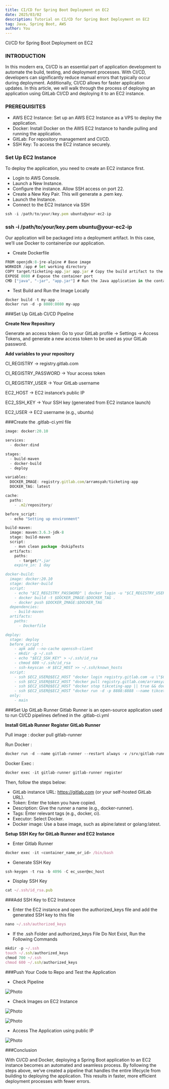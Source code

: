 ```yaml
---
title: CI/CD for Spring Boot Deployment on EC2
date: 2025/03/02
description: Tutorial on CI/CD for Spring Boot Deployment on EC2
tag: Java, Spring Boot, AWS
author: You
---
```



CI/CD for Spring Boot Deployment on EC2

### INTRODUCTION

In this modern era, CI/CD is an essential part of application development to automate the build, testing, and deployment processes. With CI/CD, developers can significantly reduce manual errors that typically occur during deployment. Additionally, CI/CD allows for faster application updates. In this article, we will walk through the process of deploying an application using GitLab CI/CD and deploying it to an EC2 instance.

### PREREQUISITES
- AWS EC2 Instance: Set up an AWS EC2 Instance as a VPS to deploy the application.
- Docker: Install Docker on the AWS EC2 Instance to handle pulling and running the application.
- GitLab: For repository management and CI/CD.
- SSH Key: To access the EC2 instance securely.

### Set Up EC2 Instance
To deploy the application, you need to create an EC2 instance first.

- Login to AWS Console.
- Launch a New Instance.
- Configure the instance. Allow SSH access on port 22.
- Create a New Key Pair. This will generate a .pem key.
- Launch the Instance.
- Connect to the EC2 Instance via SSH

```js
ssh -i /path/to/your/key.pem ubuntu@your-ec2-ip
```

### ssh -i /path/to/your/key.pem ubuntu@your-ec2-ip

Our application will be packaged into a deployment artifact. In this case, we’ll use Docker to containerize our application.

- Create Dockerfile

```js
FROM openjdk:8-jre-alpine # Base image
WORKDIR /app # Set working directory
COPY target/ticketing-app.jar app.jar # Copy the build artifact to the container
EXPOSE 8080 # Expose the container port
CMD ["java", "-jar", "app.jar"] # Run the Java application in the container
```

- Test Build and Run the Image Locally

```js
docker build -t my-app .
docker run -d -p 8080:8080 my-app
```

###Set Up GitLab CI/CD Pipeline

**Create New Repository**

Generate an access token: Go to your GitLab profile -> Settings -> Access Tokens, and generate a new access token to be used as your GitLab password.

**Add variables to your repository**

CI_REGISTRY -> registry.gitlab.com

CI_REGISTRY_PASSWORD -> Your access token

CI_REGISTRY_USER -> Your GitLab username

EC2_HOST -> EC2 instance’s public IP

EC2_SSH_KEY -> Your SSH key (generated from EC2 instance launch)

EC2_USER -> EC2 username (e.g., ubuntu)

###Create the .gitlab-ci.yml file

```js
image: docker:20.10  

services:
  - docker:dind

stages:
  - build-maven
  - docker-build
  - deploy

variables:
  DOCKER_IMAGE: registry.gitlab.com/arramsyah/ticketing-app
  DOCKER_TAG: latest

cache:
  paths:
    - .m2/repository/

before_script:
  - echo "Setting up environment"

build-maven:
  image: maven:3.6.3-jdk-8  
  stage: build-maven
  script:
    - mvn clean package -DskipTests
  artifacts:
    paths:
      - target/*.jar  
    expire_in: 1 day

docker-build:
  image: docker:20.10  
  stage: docker-build
  script:
    - echo "$CI_REGISTRY_PASSWORD" | docker login -u "$CI_REGISTRY_USER" --password-stdin $CI_REGISTRY
    - docker build -t $DOCKER_IMAGE:$DOCKER_TAG .
    - docker push $DOCKER_IMAGE:$DOCKER_TAG
  dependencies:
    - build-maven  
  artifacts:
    paths:
      - Dockerfile

deploy:
  stage: deploy
  before_script :
    - apk add --no-cache openssh-client
    - mkdir -p ~/.ssh
    - echo "$EC2_SSH_KEY" > ~/.ssh/id_rsa
    - chmod 600 ~/.ssh/id_rsa
    - ssh-keyscan -H $EC2_HOST >> ~/.ssh/known_hosts
  script:
    - ssh $EC2_USER@$EC2_HOST "docker login registry.gitlab.com -u \"$CI_REGISTRY_USER\" -p \"$CI_REGISTRY_PASSWORD\""
    - ssh $EC2_USER@$EC2_HOST "docker pull registry.gitlab.com/arramsyah/ticketing-app:latest"
    - ssh $EC2_USER@$EC2_HOST "docker stop tikceting-app || true && docker rm tikceting-app || true"
    - ssh $EC2_USER@$EC2_HOST "docker run -d -p 8888:8888 --name tikceting-app registry.gitlab.com/arramsyah/ticketing-app:latest"
  only:
    - main
```

###Set Up GitLab Runner
Gitlab Runner is an open-source application used to run CI/CD pipelines defined in the .gitlab-ci.yml

**Install GitLab Runner**
**Register GitLab Runner**

Pull image : docker pull gitlab-runner

Run Docker :
```js
docker run -d --name gitlab-runner --restart always -v /srv/gitlab-runner/config:/etc/gitlab-runner -v /var/run/docker.sock:/var/run/docker.sock gitlab/gitlab-runner:latest
```

Docker Exec : 
```js
docker exec -it gitlab-runner gitlab-runner register
```

Then, follow the steps below:

- GitLab instance URL: https://gitlab.com (or your self-hosted GitLab URL).
- Token: Enter the token you have copied.
- Description: Give the runner a name (e.g., docker-runner).
- Tags: Enter relevant tags (e.g., docker, ci).
- Executor: Select Docker.
- Docker image: Use a base image, such as alpine:latest or golang:latest.

**Setup SSH Key for GitLab Runner and EC2 Instance**

- Enter Gitlab Runner

```js
docker exec -it <container_name_or_id> /bin/bash
```

- Generate SSH Key

```js
ssh-keygen -t rsa -b 4096 -C ec_user@ec_host
```

- Display SSH Key

```js
cat ~/.ssh/id_rsa.pub
```

###Add SSH Key to EC2 Instance

- Enter the EC2 instance and open the authorized_keys file and add the generated SSH key to this file
```js
nano ~/.ssh/authorized_keys
```

- If the .ssh Folder and authorized_keys File Do Not Exist, Run the Following Commands
```js
mkdir -p ~/.ssh
touch ~/.ssh/authorized_keys
chmod 700 ~/.ssh
chmod 600 ~/.ssh/authorized_keys
```

###Push Your Code to Repo and Test the Application

- Check Pipeline

<Image
  src="/images/post29_img1.webp"
  alt="Photo"
  width={1125}
  height={750}
  priority
  className="next-image"
/>

- Check Images on EC2 Instance

<Image
  src="/images/post29_img2.webp"
  alt="Photo"
  width={1125}
  height={750}
  priority
  className="next-image"
/>

<Image
  src="/images/post29_img3.webp"
  alt="Photo"
  width={1125}
  height={750}
  priority
  className="next-image"
/>

- Access The Application using public IP

<Image
  src="/images/post29_img4.webp"
  alt="Photo"
  width={1125}
  height={750}
  priority
  className="next-image"
/>

###Conclusion

With CI/CD and Docker, deploying a Spring Boot application to an EC2 instance becomes an automated and seamless process. By following the steps above, we’ve created a pipeline that handles the entire lifecycle from building to deploying the application. This results in faster, more efficient deployment processes with fewer errors.
